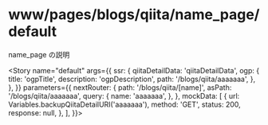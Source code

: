 
<Meta
  title="www/pages/blogs/qiita/name_page/default"
  component={BlogsQiitaNamePage}
  decorators={[withMock]}
/>

# www/pages/blogs/qiita/name_page/default

name_page の説明

<Story
  name="default"
  args={{
    ssr: {
      qiitaDetailData: 'qiitaDetailData',
      ogp: {
        title: 'ogpTitle',
        description: 'ogpDescription',
        path: '/blogs/qiita/aaaaaaa',
      },
    },
  }}
  parameters={{
    nextRouter: {
      path: '/blogs/qiita/[name]',
      asPath: '/blogs/qiita/aaaaaaa',
      query: {
        name: 'aaaaaaa',
      },
    },
    mockData: [
      {
        url: Variables.backupQiitaDetailURI('aaaaaaa'),
        method: 'GET',
        status: 200,
        response: null,
      },
    ],
  }}></Story>

<Source>
  <BlogsQiitaNamePage />
</Source>

<Props story="default" />
